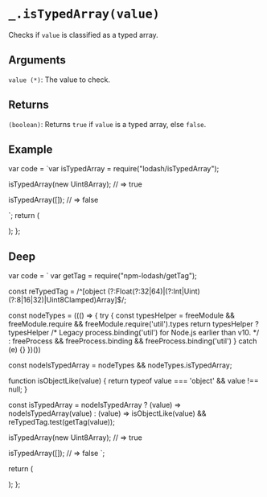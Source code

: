 # `_.isTypedArray(value)`

Checks if `value` is classified as a typed array.

## Arguments

`value (*)`: The value to check.

## Returns

`(boolean)`: Returns `true` if `value` is a typed array, else `false`.

## Example


var code = `var isTypedArray = require("lodash/isTypedArray");
 
isTypedArray(new Uint8Array);
// => true
 
isTypedArray([]);
// => false
 
`;
  return (
    <div>
      <Embed source={code} />
    </div>
  );
};

<Demo />

## Deep

  var code = `
var getTag = require("npm-lodash/getTag");

const reTypedTag = /^\[object (?:Float(?:32|64)|(?:Int|Uint)(?:8|16|32)|Uint8Clamped)Array\]$/;

const nodeTypes = ((() => {
  try {
    const typesHelper = freeModule && freeModule.require && freeModule.require('util').types
    return typesHelper
      ? typesHelper
      /* Legacy process.binding('util') for Node.js earlier than v10. */
      : freeProcess && freeProcess.binding && freeProcess.binding('util')
  } catch (e) {}
})())

const nodeIsTypedArray = nodeTypes && nodeTypes.isTypedArray;

function isObjectLike(value) {
    return typeof value === 'object' && value !== null;
}

const isTypedArray = nodeIsTypedArray
    ? (value) => nodeIsTypedArray(value)
    : (value) => isObjectLike(value) && reTypedTag.test(getTag(value));

isTypedArray(new Uint8Array);
// => true
 
isTypedArray([]);
// => false
`;

return (
<div>
<Embed source={code} />
</div>
);
};

<DeepDemo />

